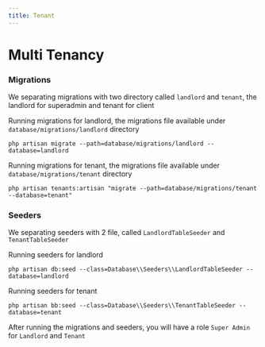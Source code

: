 ```yaml
---
title: Tenant
---
```


# Multi Tenancy

### Migrations

We separating migrations with two directory called `landlord` and `tenant`, the landlord for superadmin and tenant for client

Running migrations for landlord, the migrations file available under `database/migrations/landlord` directory

```shell
php artisan migrate --path=database/migrations/landlord --database=landlord
```

Running migrations for tenant, the migrations file available under `database/migrations/tenant` directory

```shell
php artisan tenants:artisan "migrate --path=database/migrations/tenant --database=tenant"
```

### Seeders

We separating seeders with 2 file, called `LandlordTableSeeder` and `TenantTableSeeder`

Running seeders for landlord

```shell
php artisan db:seed --class=Database\\Seeders\\LandlordTableSeeder --database=landlord
```

Running seeders for tenant

```shell
php artisan bb:seed --class=Database\\Seeders\\TenantTableSeeder --database=tenant
```

After running the migrations and seeders, you will have a role `Super Admin` for `Landlord` and `Tenant`
